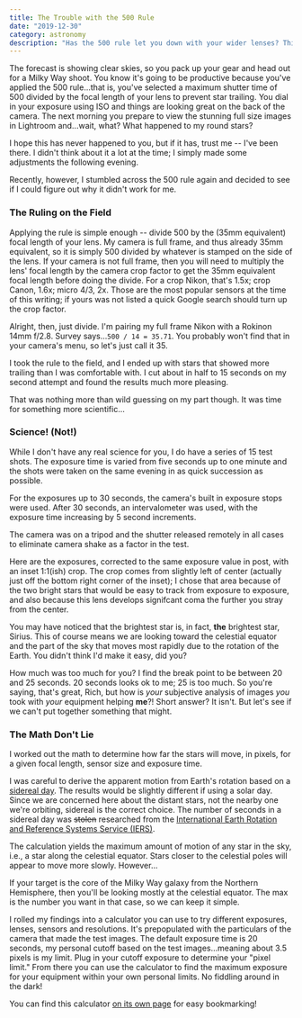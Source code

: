 ```yaml
---
title: The Trouble with the 500 Rule
date: "2019-12-30"
category: astronomy
description: "Has the 500 rule let you down with your wider lenses? This may be why."
---
```



The forecast is showing clear skies, so you pack up your gear and head out for a Milky Way shoot. You know it's going to be productive because you've applied the 500 rule...that is, you've selected a maximum shutter time of 500 divided by the focal length of your lens to prevent star trailing. You dial in your exposure using ISO and things are looking great on the back of the camera. The next morning you prepare to view the stunning full size images in Lightroom and...wait, what? What happened to my round stars?

I hope this has never happened to you, but if it has, trust me -- I've been there. I didn't think about it a lot at the time; I simply made some adjustments the following evening.

Recently, however, I stumbled across the 500 rule again and decided to see if I could figure out why it didn't work for me.

### The Ruling on the Field

Applying the rule is simple enough -- divide 500 by the (35mm equivalent) focal length of your lens. My camera is full frame, and thus already 35mm equivalent, so it is simply 500 divided by whatever is stamped on the side of the lens. If your camera is not full frame, then you will need to multiply the lens' focal length by the camera crop factor to get the 35mm equivalent focal length before doing the divide. For a crop Nikon, that's 1.5x; crop Canon, 1.6x; micro 4/3, 2x. Those are the most popular sensors at the time of this writing; if yours was not listed a quick Google search should turn up the crop factor.

Alright, then, just divide. I'm pairing my full frame Nikon with a Rokinon 14mm f/2.8. Survey says...`500 / 14 = 35.71`. You probably won't find that in your camera's menu, so let's just call it 35.

I took the rule to the field, and I ended up with stars that showed more trailing than I was comfortable with. I cut about in half to 15 seconds on my second attempt and found the results much more pleasing.

That was nothing more than wild guessing on my part though. It was time for something more scientific...

### Science! (Not!)

While I don't have any real science for you, I do have a series of 15 test shots. The exposure time is varied from five seconds up to one minute and the shots were taken on the same evening in as quick succession as possible.

For the exposures up to 30 seconds, the camera's built in exposure stops were used. After 30 seconds, an intervalometer was used, with the exposure time increasing by 5 second increments.

The camera was on a tripod and the shutter released remotely in all cases to eliminate camera shake as a factor in the test.

Here are the exposures, corrected to the same exposure value in post, with an inset 1:1(ish) crop. The crop comes from slightly left of center (actually just off the bottom right corner of the inset); I chose that area because of the two bright stars that would be easy to track from exposure to exposure, and also because this lens develops signifcant coma the further you stray from the center.

<TestPhotoFlipper />

You may have noticed that the brightest star is, in fact, **the** brightest star, Sirius. This of course means we are looking toward the celestial equator and the part of the sky that moves most rapidly due to the rotation of the Earth. You didn't think I'd make it easy, did you?

How much was too much for you? I find the break point to be between 20 and 25 seconds. 20 seconds looks ok to me; 25 is too much. So you're saying, that's great, Rich, but how is _your_ subjective analysis of images _you_ took with _your_ equipment helping **me**?! Short answer? It isn't. But let's see if we can't put together something that might.

### The Math Don't Lie

I worked out the math to determine how far the stars will move, in pixels, for a given focal length, sensor size and exposure time.

I was careful to derive the apparent motion from Earth's rotation based on a [sidereal day](https://bit.ly/383T0td). The results would be slightly different if using a solar day. Since we are concerned here about the distant stars, not the nearby one we're orbiting, sidereal is the correct choice. The number of seconds in a sidereal day was <strike>stolen</strike> researched from the [International Earth Rotation and Reference Systems Service (IERS)](https://bit.ly/380YRje).

The calculation yields the maximum amount of motion of any star in the sky, i.e., a star along the celestial equator. Stars closer to the celestial poles will appear to move more slowly. However...

If your target is the core of the Milky Way galaxy from the Northern Hemisphere, then you'll be looking mostly at the celestial equator. The max is the number you want in that case, so we can keep it simple.

I rolled my findings into a calculator you can use to try different exposures, lenses, sensors and resolutions. It's prepopulated with the particulars of the camera that made the test images. The default exposure time is 20 seconds, my personal cutoff based on the test images...meaning about 3.5 pixels is my limit. Plug in your cutoff exposure to determine your "pixel limit." From there you can use the calculator to find the maximum exposure for your equipment within your own personal limits. No fiddling around in the dark!

<NoTrailCalculator />

You can find this calculator [on its own page](../../tools/untracked-star-motion-calculator/) for easy bookmarking!

